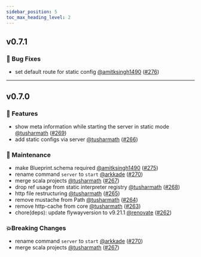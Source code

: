 ```yaml
---
sidebar_position: 5
toc_max_heading_level: 2
---
```



<VersionUpdateCard />

## v0.7.1 

### 🐛 Bug Fixes

- set default route for static config [@amitksingh1490](https://github.com/amitksingh1490) ([#276](https://github.com/tailcallhq/tailcall/pull/276))


---
## v0.7.0 

### 🚀 Features

- show meta information while starting the server in static mode [@tusharmath](https://github.com/tusharmath) ([#269](https://github.com/tailcallhq/tailcall/pull/269))
- add static configs via server [@tusharmath](https://github.com/tusharmath) ([#266](https://github.com/tailcallhq/tailcall/pull/266))

### 🧰 Maintenance

- make Blueprint.schema required [@amitksingh1490](https://github.com/amitksingh1490) ([#275](https://github.com/tailcallhq/tailcall/pull/275))
- rename command `server` to  `start` [@arkkade](https://github.com/arkkade) ([#270](https://github.com/tailcallhq/tailcall/pull/270))
- merge scala projects [@tusharmath](https://github.com/tusharmath) ([#267](https://github.com/tailcallhq/tailcall/pull/267))
- drop ref usage from static interpreter registry [@tusharmath](https://github.com/tusharmath) ([#268](https://github.com/tailcallhq/tailcall/pull/268))
- http file restructuring [@tusharmath](https://github.com/tusharmath) ([#265](https://github.com/tailcallhq/tailcall/pull/265))
- remove mustache from Path [@tusharmath](https://github.com/tusharmath) ([#264](https://github.com/tailcallhq/tailcall/pull/264))
- remove http-cache from core [@tusharmath](https://github.com/tusharmath) ([#263](https://github.com/tailcallhq/tailcall/pull/263))
- chore(deps): update flywayversion to v9.21.1 [@renovate](https://github.com/renovate) ([#262](https://github.com/tailcallhq/tailcall/pull/262))

### 💥Breaking Changes

- rename command `server` to  `start` [@arkkade](https://github.com/arkkade) ([#270](https://github.com/tailcallhq/tailcall/pull/270))
- merge scala projects [@tusharmath](https://github.com/tusharmath) ([#267](https://github.com/tailcallhq/tailcall/pull/267))
